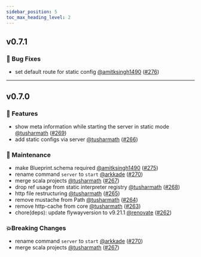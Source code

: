 ```yaml
---
sidebar_position: 5
toc_max_heading_level: 2
---
```



<VersionUpdateCard />

## v0.7.1 

### 🐛 Bug Fixes

- set default route for static config [@amitksingh1490](https://github.com/amitksingh1490) ([#276](https://github.com/tailcallhq/tailcall/pull/276))


---
## v0.7.0 

### 🚀 Features

- show meta information while starting the server in static mode [@tusharmath](https://github.com/tusharmath) ([#269](https://github.com/tailcallhq/tailcall/pull/269))
- add static configs via server [@tusharmath](https://github.com/tusharmath) ([#266](https://github.com/tailcallhq/tailcall/pull/266))

### 🧰 Maintenance

- make Blueprint.schema required [@amitksingh1490](https://github.com/amitksingh1490) ([#275](https://github.com/tailcallhq/tailcall/pull/275))
- rename command `server` to  `start` [@arkkade](https://github.com/arkkade) ([#270](https://github.com/tailcallhq/tailcall/pull/270))
- merge scala projects [@tusharmath](https://github.com/tusharmath) ([#267](https://github.com/tailcallhq/tailcall/pull/267))
- drop ref usage from static interpreter registry [@tusharmath](https://github.com/tusharmath) ([#268](https://github.com/tailcallhq/tailcall/pull/268))
- http file restructuring [@tusharmath](https://github.com/tusharmath) ([#265](https://github.com/tailcallhq/tailcall/pull/265))
- remove mustache from Path [@tusharmath](https://github.com/tusharmath) ([#264](https://github.com/tailcallhq/tailcall/pull/264))
- remove http-cache from core [@tusharmath](https://github.com/tusharmath) ([#263](https://github.com/tailcallhq/tailcall/pull/263))
- chore(deps): update flywayversion to v9.21.1 [@renovate](https://github.com/renovate) ([#262](https://github.com/tailcallhq/tailcall/pull/262))

### 💥Breaking Changes

- rename command `server` to  `start` [@arkkade](https://github.com/arkkade) ([#270](https://github.com/tailcallhq/tailcall/pull/270))
- merge scala projects [@tusharmath](https://github.com/tusharmath) ([#267](https://github.com/tailcallhq/tailcall/pull/267))
